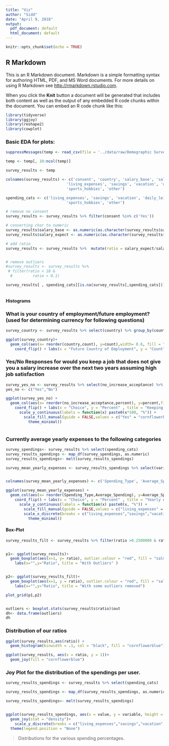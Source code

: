 ```yaml
---
title: "Viz"
author: "Sidd"
date: "April 9, 2018"
output:
  pdf_document: default
  html_document: default
---
```


```r
knitr::opts_chunk$set(echo = TRUE)
```

## R Markdown

This is an R Markdown document. Markdown is a simple formatting syntax for authoring HTML, PDF, and MS Word documents. For more details on using R Markdown see <http://rmarkdown.rstudio.com>.

When you click the **Knit** button a document will be generated that includes both content as well as the output of any embedded R code chunks within the document. You can embed an R code chunk like this:

```r
library(tidyverse)
library(ggjoy)
library(reshape2)
library(cowplot)
```


### Basic EDA for plots:


```r
suppressMessages(temp <- read_csv(file = '../data/raw/Demographic Survey.csv')) # local path - remove identifiers beforehand

temp <- temp[, 10:ncol(temp)]

survey_results <- temp

colnames(survey_results) <- c('consent', 'country', 'salary_base', 'salary_expect', 'no_increase_acceptance', 
                           'living_expenses', 'savings', 'vacation', 'daily_leisure', 'consumption_goods', 
                           'sports_hobbies', 'other')

spending_cats <- c('living_expenses', 'savings', 'vacation', 'daily_leisure', 'consumption_goods', 
                           'sports_hobbies', 'other')

# remove no consent
survey_results <- survey_results %>% filter(consent %in% c('Yes')) 

# converting char to numeric
survey_results$salary_base <- as.numeric(as.character(survey_results$salary_base))
survey_results$salary_expect <- as.numeric(as.character(survey_results$salary_expect))

# add ratio 
survey_results <- survey_results %>%  mutate(ratio = salary_expect/salary_base )


# remove outliers
#survey_results <- survey_results %>% 
 # filter(ratio < 10 & 
  #         ratio > 0.1)

survey_results[ , spending_cats][is.na(survey_results[,spending_cats])] <- 0



```



#### Histograms


### What is your country of employment/future employment? (used for determining currency for following questions)


```r

survey_country <- survey_results %>% select(country) %>% group_by(country) %>% summarise(count = n())

ggplot(survey_country)+
  geom_col(aes(x= reorder(country,count), y=count),width= 0.6, fill = "#FF8080") + 
    coord_flip() + labs(x = "Future Country of Employment", y = "Count" , title = "Future Country of Employment chosen by the respondents") + theme_minimal()

```





### Yes/No Responses for would you keep a job that does not give you a salary increase over the next two years assuming high job satisfaction

```r

survey_yes_no <- survey_results %>% select(no_increase_acceptance) %>% group_by(no_increase_acceptance) %>% summarise(percent = n()/length(survey_results$no_increase_acceptance))
yes_no <- c("Yes","No")

ggplot(survey_yes_no) +
  geom_col(aes(x= reorder(no_increase_acceptance,percent), y=percent,fill = yes_no),width = 0.2) +
    coord_flip() + labs(x = "Choice", y = "Percent" , title = "Keeping a high satisfying job without a salary increase over next 2 years") +
      scale_y_continuous(labels = function(x) paste0(x*100, "%")) + 
        scale_fill_manual(guide = FALSE,values = c("Yes" = "cornflowerblue", "No" = "firebrick3"))+
          theme_minimal()



```



### Currently average yearly expenses to the following categories 

```r


survey_spendings<- survey_results %>% select(spending_cats) 
survey_results_spendings <- map_df(survey_spendings, as.numeric)
survey_results_spendings<- melt(survey_results_spendings)

survey_mean_yearly_expenses <- survey_results_spendings %>% select(variable,value) %>% group_by(variable) %>% summarise(mean(value))


colnames(survey_mean_yearly_expenses) <- c('Spending_Type', 'Average_Spending')

```

```r


ggplot(survey_mean_yearly_expenses) +
  geom_col(aes(x= reorder(Spending_Type,Average_Spending), y=Average_Spending,fill = survey_mean_yearly_expenses$Spending_Type),width = 0.5) +
    coord_flip() + labs(x = "Choice", y = "Percent" , title = "Yearly expenses") +
      scale_y_continuous(labels = function(x) paste0(x, "%")) + 
        scale_fill_manual(guide = FALSE,values = c("living_expenses" = "cornflowerblue", "savings" = "firebrick3","vacation" = "black","daily_leisure" ="coral2","consumption_goods"= "blue","sports_hobbies"= "pink","other" ="green"))+
        scale_x_discrete(breaks = c("living_expenses","savings","vacation","daily_leisure","consumption_goods","sports_hobbies","other"),labels=c("Living   Expenses","Savings","Vacation","Daily Leisure","Consumption Goods","Sports Hobbies","Other") ) +
          theme_minimal()


```


#### Box-Plot 


```r

survey_results_filt <- survey_results %>% filter(ratio >0.2500000 & ratio < 2)


p1<- ggplot(survey_results)+
  geom_boxplot(aes(x=1, y= ratio), outlier.colour = "red", fill = "salmon") +
    labs(x="",y="Ratio", title = "With Outliers" )


p2<- ggplot(survey_results_filt)+
  geom_boxplot(aes(x=1, y = ratio), outlier.colour = "red", fill = "salmon")+
    labs(x="",y="Ratio", title = "With some outliers removed")

plot_grid(p1,p2) 


outliers <- boxplot.stats(survey_results$ratio)$out
dh<- data.frame(outliers)
dh

```



### Distribution of our ratios


```r

ggplot(survey_results,aes(ratio)) +
  geom_histogram(binwidth = .1, col = "black", fill = "cornflowerblue")


```





```r
ggplot(survey_results, aes(x = ratio, y = 1))+
  geom_joy(fill = "cornflowerblue")

```




### Joy Plot for the distribution of the spendings per user. 

```r


survey_results_spendings <- survey_results %>% select(spending_cats)

survey_results_spendings <- map_df(survey_results_spendings, as.numeric)

survey_results_spendings<- melt(survey_results_spendings)


ggplot(survey_results_spendings, aes(x = value, y = variable, height = ..density.., fill = variable ))+
  geom_joy(stat = "density")+
    scale_y_discrete(breaks = c("living_expenses","savings","vacation","daily_leisure","consumption_goods","sports_hobbies","other"),labels=c("Living   Expenses","Savings","Vacation","Daily Leisure","Consumption Goods","Sports Hobbies","Other")) +
  theme(legend.position = "None")

```

> Distributions for the various spending percentages. 


